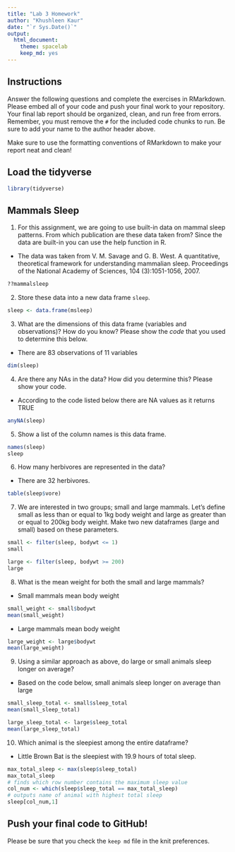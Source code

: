 ```yaml
---
title: "Lab 3 Homework"
author: "Khushleen Kaur"
date: "`r Sys.Date()`"
output:
  html_document: 
    theme: spacelab
    keep_md: yes
---
```


## Instructions
Answer the following questions and complete the exercises in RMarkdown. Please embed all of your code and push your final work to your repository. Your final lab report should be organized, clean, and run free from errors. Remember, you must remove the `#` for the included code chunks to run. Be sure to add your name to the author header above.  

Make sure to use the formatting conventions of RMarkdown to make your report neat and clean!  

## Load the tidyverse
```r
library(tidyverse)
```

## Mammals Sleep
1. For this assignment, we are going to use built-in data on mammal sleep patterns. From which publication are these data taken from? Since the data are built-in you can use the help function in R.

- The data was taken from V. M. Savage and G. B. West. A quantitative, theoretical framework for understanding mammalian sleep. Proceedings of the National Academy of Sciences, 104 (3):1051-1056, 2007.
```r
??mammalsleep
```

2. Store these data into a new data frame `sleep`.
```r
sleep <- data.frame(msleep)
```

3. What are the dimensions of this data frame (variables and observations)? How do you know? Please show the *code* that you used to determine this below. 

- There are 83 observations of 11 variables
```r
dim(sleep)
```

4. Are there any NAs in the data? How did you determine this? Please show your code.

- According to the code listed below there are NA values as it returns TRUE
```r
anyNA(sleep)
```

5. Show a list of the column names is this data frame.
```r
names(sleep)
sleep
```

6. How many herbivores are represented in the data?  

- There are 32 herbivores. 
```r
table(sleep$vore)
```

7. We are interested in two groups; small and large mammals. Let's define small as less than or equal to 1kg body weight and large as greater than or equal to 200kg body weight. Make two new dataframes (large and small) based on these parameters.
```r
small <- filter(sleep, bodywt <= 1)
small
```
```r
large <- filter(sleep, bodywt >= 200)
large
```

8. What is the mean weight for both the small and large mammals?

- Small mammals mean body weight
```r
small_weight <- small$bodywt
mean(small_weight)
```
- Large mammals mean body weight
```r
large_weight <- large$bodywt
mean(large_weight)
```

9. Using a similar approach as above, do large or small animals sleep longer on average? 

- Based on the code below, small animals sleep longer on average than large
```r
small_sleep_total <- small$sleep_total
mean(small_sleep_total)
```

```r
large_sleep_total <- large$sleep_total
mean(large_sleep_total)
```

10. Which animal is the sleepiest among the entire dataframe?

- Little Brown Bat is the sleepiest with 19.9 hours of total sleep.
```r
max_total_sleep <- max(sleep$sleep_total)
max_total_sleep
# finds which row number contains the maximum sleep value
col_num <- which(sleep$sleep_total == max_total_sleep) 
# outputs name of animal with highest total sleep 
sleep[col_num,1]

```
## Push your final code to GitHub!
Please be sure that you check the `keep md` file in the knit preferences.   